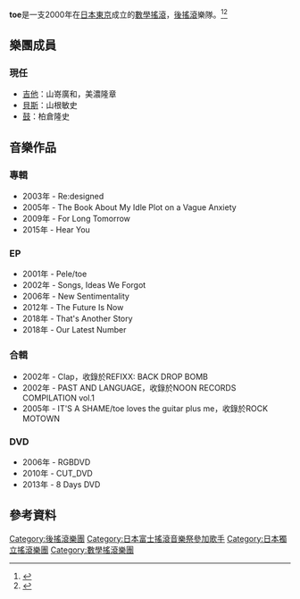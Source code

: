 {{third-party|time=2021-01-01}}
{{Infobox band
| name           = toe
| image               = File:06072015Toe.png
| Img_capt            = 2015年7月6日在加拿大溫哥華的Electric Owl Social Club演出
| origin              = {{JAP}}[[東京|東京]]
| background          = group_or_band
| years_active        = 2000年至今
| record_label        = Machupicchu Industrias，White Noise Records，Topshelf Records，Big Scary Monster
| Genre               = [[數學搖滾|數學搖滾]]，[[後搖滾|後搖滾]]，[[另類搖滾|另類搖滾]]，[[融合爵士樂|融合爵士樂]]
| URL                 = http://www.toe.st
| Current_members     = 山嵜廣和<br />美濃隆章<br />山根敏史<br />柏倉隆史
}}
'''toe'''是一支2000年在[[日本|日本]][[東京|東京]]成立的[[數學搖滾|數學搖滾]]，[[後搖滾|後搖滾]]樂隊。<ref>{{cite web|1=|url=http://tower.jp/artist/405932/toe|title=toe|work=[[淘兒唱片|淘兒唱片]]|date=2015-06-26|accessdate=2015-07-09|archive-date=2015-07-10|archive-url=https://web.archive.org/web/20150710080745/http://tower.jp/artist/405932/toe|dead-url=no}}</ref><ref>{{cite web|url=https://www.facebook.com/toemusic/info?tab=page_info|title=About|work=[[Facebook|Facebook]]|date=2015-07-08|accessdate=2015-07-08|archive-date=2019-02-18|archive-url=https://web.archive.org/web/20190218050350/https://www.facebook.com/toemusic/info?tab=page_info|dead-url=no}}</ref>

== 樂團成員 ==
=== 現任 ===
*[[吉他|吉他]]：山嵜廣和，美濃隆章
*[[貝斯|貝斯]]：山根敏史
*[[鼓|鼓]]：柏倉隆史

== 音樂作品 ==
=== 專輯 ===
*2003年 - Re:designed
*2005年 - The Book About My Idle Plot on a Vague Anxiety
*2009年 - For Long Tomorrow
*2015年 - Hear You
=== EP ===
*2001年 - Pele/toe
*2002年 - Songs, Ideas We Forgot
*2006年 - New Sentimentality
*2012年 - The Future Is Now
*2018年 - That's Another Story
*2018年 - Our Latest Number

=== 合輯 ===
*2002年 - Clap，收錄於REFIXX: BACK DROP BOMB
*2002年 - PAST AND LANGUAGE，收錄於NOON RECORDS COMPILATION vol.1
*2005年 - IT'S A SHAME/toe loves the guitar plus me，收錄於ROCK MOTOWN
=== DVD ===
*2006年 - RGBDVD
*2010年 - CUT_DVD
*2013年 - 8 Days DVD

== 參考資料 ==
{{reflist}}

{{normdaten}}
{{DEFAULTSORT:toe}}
[[Category:後搖滾樂團|Category:後搖滾樂團]]
[[Category:日本富士搖滾音樂祭參加歌手|Category:日本富士搖滾音樂祭參加歌手]]
[[Category:日本獨立搖滾樂團|Category:日本獨立搖滾樂團]]
[[Category:數學搖滾樂團|Category:數學搖滾樂團]]